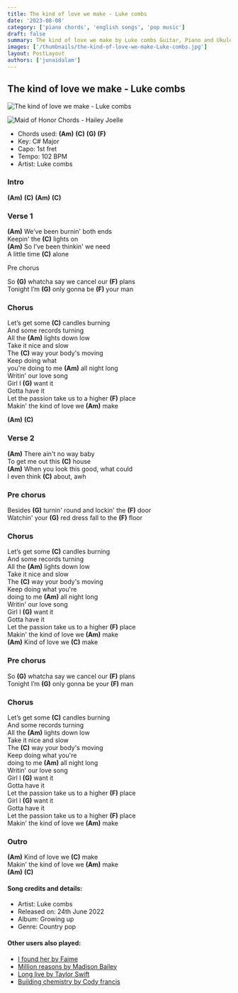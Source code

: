 ```yaml
---
title: The kind of love we make - Luke combs
date: '2023-08-08'
category: ['piano chords', 'english songs', 'pop music']
draft: false
summary: The kind of love we make by Luke combs Guitar, Piano and Ukulele chords, Chords used - (Am) (C) (G) (F) , Capo - 1st fret , Key - C# Major.
images: ['/thumbnails/the-kind-of-love-we-make-Luke-combs.jpg'] 
layout: PostLayout
authors: ['junaidalam']
---
```


## The kind of love we make - Luke combs

![The kind of love we make - Luke combs](/thumbnails/the-kind-of-love-we-make-Luke-combs.jpg)

![Maid of Honor Chords - Hailey Joelle](/thumbnails/back-to-December-Taylor-swift.jpg)

- Chords used: **(Am)** **(C)** **(G)** **(F)**
- Key: C# Major
- Capo: 1st fret
- Tempo: 102 BPM
- Artist: Luke combs

### Intro

**(Am)** **(C)** **(Am)** **(C)**

### Verse 1

**(Am)** We’ve been burnin' both ends\
Keepin' the **(C)** lights on\
**(Am)** So I’ve been thinkin' we need\
A little time **(C)** alone

Pre chorus

So **(G)** whatcha say we cancel our **(F)** plans\
Tonight I’m **(G)** only gonna be **(F)** your man

### Chorus

Let’s get some **(C)** candles burning\
And some records turning\
All the **(Am)** lights down low\
Take it nice and slow\
The **(C)** way your body's moving\
Keep doing what\
you're doing to me **(Am)** all night long\
Writin' our love song\
Girl I **(G)** want it\
Gotta have it\
Let the passion take us to a higher **(F)** place\
Makin' the kind of love we **(Am)** make

**(Am)** **(C)**

### Verse 2

**(Am)** There ain't no way baby\
To get me out this **(C)** house\
**(Am)** When you look this good, what could\
I even think **(C)** about, awh

### Pre chorus

Besides **(G)** turnin' round and lockin' the **(F)** door\
Watchin' your **(G)** red dress fall to the **(F)** floor

### Chorus

Let’s get some **(C)** candles burning\
And some records turning\
All the **(Am)** lights down low\
Take it nice and slow\
The **(C)** way your body's moving\
Keep doing what you're\
doing to me **(Am)** all night long\
Writin' our love song\
Girl I **(G)** want it\
Gotta have it\
Let the passion take us to a higher **(F)** place\
Makin' the kind of love we **(Am)** make\
**(Am)** Kind of love we **(C)** make

### Pre chorus

So **(G)** whatcha say we cancel our **(F)** plans\
Tonight I’m **(G)** only gonna be your **(F)** man

### Chorus

Let’s get some **(C)** candles burning\
And some records turning\
All the **(Am)** lights down low\
Take it nice and slow\
The **(C)** way your body's moving\
Keep doing what you're\
doing to me **(Am)** all night long\
Writin' our love song\
Girl I **(G)** want it\
Gotta have it\
Let the passion take us to a higher **(F)** place\
Girl I **(G)** want it\
Gotta have it\
Let the passion take us to a higher **(F)** place\
Makin' the kind of love we **(Am)** make

### Outro

**(Am)** Kind of love we **(C)** make\
Makin' the kind of love we **(Am)** make\
**(Am)** **(C)**

#### Song credits and details:

- Artist: Luke combs
- Released on: 24th June 2022
- Album: Growing up
- Genre: Country pop

#### Other users also played:

- [I found her by Faime](https://www.chordsco.com/chords/i-found-her-guitar-chords-faime)
- [Million reasons by Madison Bailey](https://www.chordsco.com/chords/million-reasons-guitar-chords-madilyn-bailey)
- [Long live by Taylor Swift](https://www.chordsco.com/chords/Long-live-guitar-chords-by-taylor-swift)
- [Building chemistry by Cody francis](https://www.chordsco.com/chords/building-chemistry-guitar-chords-by-cody-francis)
